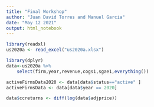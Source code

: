 ```yaml
---
title: "Final Workshop"
author: "Juan David Torres and Manuel Garcia"
date: "May 12 2021"
output: html_notebook
---
```


```r
library(readxl)
us2020a <- read_excel("us2020a.xlsx")
```

```r
library(dplyr)
data<-us2020a %>%
    select(firm,year,revenue,cogs1,sgae1,everything())
```
```r
activeFirmsData2020 <- data[data$status=="active" ]
activeFirmsData <- data[data$year == 2020]

data$ccreturns <- diff(log(data$adjprice))

```

